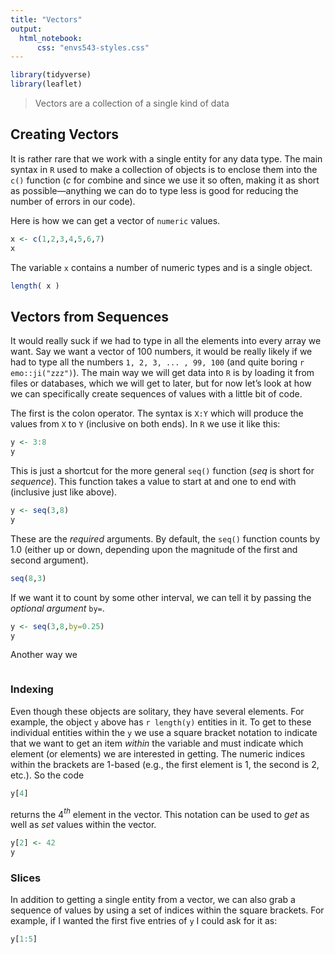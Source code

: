 ```yaml
---
title: "Vectors"
output: 
  html_notebook:
      css: "envs543-styles.css"
---
```


```r
library(tidyverse)
library(leaflet)
```

> Vectors are a collection of a single kind of data

## Creating Vectors

It is rather rare that we work with a single entity for any data type.   The main syntax in `R` used to make a collection of objects is to enclose them into the `c()` function (*c* for *c*ombine and since we use it so often, making it as short as possible—anything we can do to type less is good for reducing the number of errors in our code).  

Here is how we can get a vector of `numeric` values.

```r
x <- c(1,2,3,4,5,6,7)
x
```

The variable `x` contains a number of numeric types and is a single object.

```r
length( x )
```



## Vectors from Sequences

It would really suck if we had to type in all the elements into every array we want.  Say we want a vector of 100 numbers, it would be really likely if we had to type all the numbers `1, 2, 3, ... , 99, 100` (and quite boring `r emo::ji("zzz")`).  The main way we will get data into `R` is by loading it from files or databases, which we will get to later, but for now let's look at how we can specifically create sequences of values with a little bit of code.

The first is the colon operator.  The syntax is `X:Y` which will produce the values from `X` to `Y` (inclusive on both ends).  In `R` we use it like this:

```r
y <- 3:8 
y
```

This is just a shortcut for the more general `seq()` function (*seq* is short for *sequence*).  This function takes a value to start at and one to end with (inclusive just like above).

```r
y <- seq(3,8)
y
```

These are the *required* arguments.  By default, the `seq()` function counts by $1.0$ (either up or down, depending upon the magnitude of the first and second argument).

```r
seq(8,3)
```

If we want it to count by some other interval, we can tell it by passing the *optional argument* `by=`.

```r
y <- seq(3,8,by=0.25)
y
```


Another way we

```r


```





### Indexing

Even though these objects are solitary, they have several elements.  For example, the object `y` above has `r length(y)` entities in it.  To get to these individual entities within the `y` we use a square bracket notation to indicate that we want to get an item *within* the variable and must indicate which element (or elements) we are interested in getting.  The numeric indices within the brackets are 1-based (e.g., the first element is 1, the second is 2, etc.).  So the code

```r
y[4]
```

returns the 4$^{th}$ element in the vector.  This notation can be used to *get* as well as *set* values within the vector.

```r
y[2] <- 42
y
```

### Slices

In addition to getting a single entity from a vector, we can also grab a sequence of values by using a set of indices within the square brackets.  For example, if I wanted the first five entries of `y` I could ask for it as:

```r
y[1:5]
```









